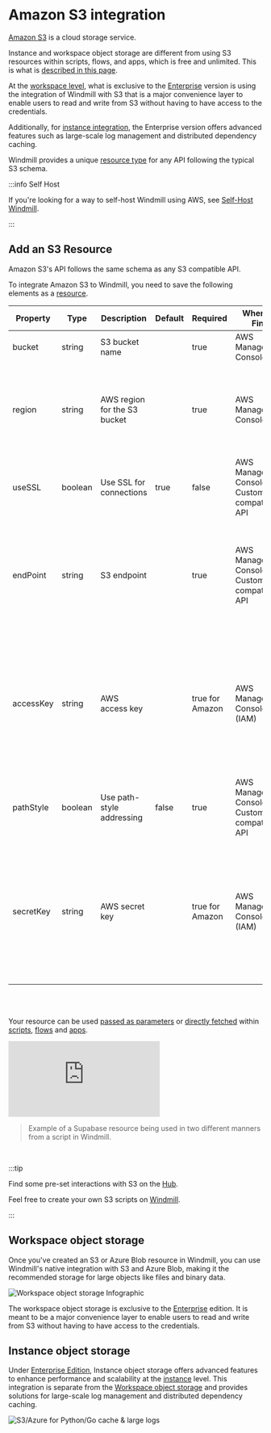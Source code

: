 
# Amazon S3 integration

[Amazon S3](https://aws.amazon.com/s3/) is a cloud storage service.

Instance and workspace object storage are different from using S3 resources within scripts, flows, and apps, which is free and unlimited. This is what is [described in this page](#add-an-s3-resource).

At the [workspace level](../core_concepts/38_object_storage_in_windmill/index.mdx#workspace-object-storage), what is exclusive to the [Enterprise](/pricing) version is using the integration of Windmill with S3 that is a major convenience layer to enable users to read and write from S3 without having to have access to the credentials.

Additionally, for [instance integration](../core_concepts/38_object_storage_in_windmill/index.mdx#instance-object-storage), the Enterprise version offers advanced features such as large-scale log management and distributed dependency caching.

Windmill provides a unique [resource type](https://hub.windmill.dev/resource_types/42/) for any API following the typical S3 schema.


:::info Self Host

If you're looking for a way to self-host Windmill using AWS, see [Self-Host Windmill](../advanced/1_self_host/index.mdx).

:::

## Add an S3 Resource

Amazon S3's API follows the same schema as any S3 compatible API.

To integrate Amazon S3 to Windmill, you need to save the following elements as a [resource](../core_concepts/3_resources_and_types/index.mdx).

| Property  | Type    | Description                  | Default | Required        | Where to Find                                      | Additional Details                                                                                                                                                                                |
| --------- | ------- | ---------------------------- | ------- | --------------- | -------------------------------------------------- | ------------------------------------------------------------------------------------------------------------------------------------------------------------------------------------------------- |
| bucket    | string  | S3 bucket name               |         | true            | AWS Management Console                             | Name of the S3 bucket to access                                                                                                                                                                   |
| region    | string  | AWS region for the S3 bucket |         | true            | AWS Management Console                             | Region where the S3 bucket is located. Can also be found by checking the endpoint URL for the bucket. In the form `eu-west-3`                                                                     |
| useSSL    | boolean | Use SSL for connections      | true    | false           | AWS Management Console or Custom S3-compatible API | SSL/TLS is required for Amazon S3                                                                                                                                                                 |
| endPoint  | string  | S3 endpoint                  |         | true            | AWS Management Console or Custom S3-compatible API | Endpoint URL will vary by region or custom API provider. Can be found in the [AWS documentation](https://docs.aws.amazon.com/general/latest/gr/s3.html) in the form `s3.eu-west-3.amazonaws.com`. |
| accessKey | string  | AWS access key               |         | true for Amazon | AWS Management Console (IAM)                       | Access key ID for AWS account owner. Can be found in the IAM section of the AWS Management Console under "My Security Credentials". Make sure the user has the right policies allocated.          |
| pathStyle | boolean | Use path-style addressing    | false   | true            | AWS Management Console or Custom S3-compatible API | Default is virtual-hosted-style URLs                                                                                                                                                              |
| secretKey | string  | AWS secret key               |         | true for Amazon | AWS Management Console (IAM)                       | Secret access key for AWS account owner. Can be found in the IAM section of the AWS Management Console under "My Security Credentials". Make sure the user has the right policies allocated.      |

<br/><br/>

Your resource can be used [passed as parameters](../core_concepts/3_resources_and_types/index.mdx#passing-resources-as-parameters-to-scripts-preferred) or [directly fetched](../core_concepts/3_resources_and_types/index.mdx#fetching-them-from-within-a-script-by-using-the-wmill-client-in-the-respective-language) within [scripts](../script_editor/index.mdx), [flows](../flows/1_flow_editor.mdx) and [apps](../apps/0_app_editor/index.mdx).

<iframe
	style={{ aspectRatio: '16/9' }}
	src="https://www.youtube.com/embed/ggJQtzvqaqA"
	title="YouTube video player"
	frameBorder="0"
	allow="accelerometer; autoplay; clipboard-write; encrypted-media; gyroscope; picture-in-picture; web-share"
	allowFullScreen
	className="border-2 rounded-lg object-cover w-full dark:border-gray-800"
></iframe>

<br/>

> Example of a Supabase resource being used in two different manners from a script in Windmill.
<br/>

:::tip

Find some pre-set interactions with S3 on the [Hub](https://hub.windmill.dev/integrations/s3).

Feel free to create your own S3 scripts on [Windmill](../getting_started/00_how_to_use_windmill/index.mdx).

:::

## Workspace object storage

Once you've created an S3 or Azure Blob resource in Windmill, you can use Windmill's native integration with S3 and Azure Blob, making it the recommended storage for large objects like files and binary data.

![Workspace object storage Infographic](../core_concepts/11_persistent_storage/s3_infographics.png "Workspace object storage")

The workspace object storage is exclusive to the [Enterprise](/pricing) edition. It is meant to be a major convenience layer to enable users to read and write from S3 without having to have access to the credentials.

<div className="grid grid-cols-2 gap-6 mb-4">
	<DocCard
		title="Workspace object storage"
		description="Connect your Windmill workspace to your S3 bucket or your Azure Blob storage to enable users to read and write from S3 without having to have access to the credentials."
		href="/docs/core_concepts/object_storage_in_windmill#workspace-object-storage"
	/>
</div>

## Instance object storage

Under [Enterprise Edition](/pricing), Instance object storage offers advanced features to enhance performance and scalability at the [instance](../advanced/18_instance_settings/index.mdx) level. This integration is separate from the [Workspace object storage](#workspace-object-storage) and provides solutions for large-scale log management and distributed dependency caching.

![S3/Azure for Python/Go cache & large logs](../core_concepts/20_jobs/s3_azure_cache.png "S3/Azure for Python/Go cache & large logs")

<div className="grid grid-cols-2 gap-6 mb-4">
	<DocCard
		title="S3/Azure Blob Instance Integration"
		description="Connect your Windmill instance to your S3 bucket or your Azure Blob storage to enable users to read and write from S3 without having to have access to the credentials."
		href="/docs/core_concepts/object_storage_in_windmill#instance-object-storage"
	/>
</div>